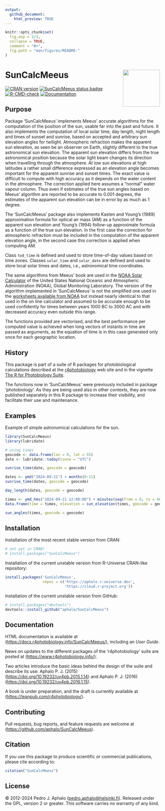 ```yaml
---
output:
  github_document:
    html_preview: TRUE
---
```


```r
knitr::opts_chunk$set(
  fig.asp = 2/3,
  collapse = TRUE,
  comment = "#>",
  fig.path = "man/figures/README-"
)
```

# SunCalcMeeus <img src="man/figures/logo.png" align="right" width="120"/>

<!-- badges: start -->
[![CRAN version](https://www.r-pkg.org/badges/version-last-release/SunCalcMeeus)](https://cran.r-project.org/package=SunCalcMeeus) [![SunCalcMeeus status badge](https://aphalo.r-universe.dev/badges/SunCalcMeeus)](https://aphalo.r-universe.dev/SunCalcMeeus)
[![R-CMD-check](https://github.com/aphalo/SunCalcMeeus/actions/workflows/R-CMD-check.yaml/badge.svg)](https://github.com/aphalo/SunCalcMeeus/actions/workflows/R-CMD-check.yaml)
[![Documentation](https://img.shields.io/badge/documentation-SunCalcMeeus-informational.svg)](https://docs.r4photobiology.info/SunCalcMeeus/)
<!-- badges: end -->

## Purpose

Package 'SunCalcMeeus' implements Meeus' accurate algorithms for the computation of the position of the sun, usable far into the past and future. It also implements the computation of local solar time, day length, night length and times of sunset and sunrise, based on accepted and arbitrary sun elevation angles for twilight. Atmospheric refraction makes the apparent sun elevation, as seen be an observer on Earth, slightly different to the true astronomical sun elevation. The apparent sun elevation differs from the true astronomical position because the solar light beam changes its direction when travelling through the atmosphere. At low sun elevations at high latitudes a rather small difference expressed as an elevation angle becomes important for the apparent sunrise and sunset times. The exact value is difficult to compute with high accuracy as it depends on the water content in the atmosphere. The correction applied here assumes a "normal" water vapour column. Thus even if estimates of the true sun angles based on Meeus' algorithm are reported to be accurate to 0.001 degrees, the estimates of the apparent sun elevation can be in error by as much as 1 degree.

The 'SunCalcMeeus' package also implements Kasten and Young’s (1989) approximation formula for optical air mass (AM) as a function of the apparent sun elevation and Young's (1994) follow-up approximate formula as a function of the true sun elevation. In the first case the correction for atmospheric refraction must be included in the computation of the apparent elevation angle, in the second case this correction is applied when computing AM.

Class `tod_time` is defined and used to store time-of-day values based on time zones. Classes `solar_time` and `solar_date` are defined and used to store local solar times and dates, i.e., astronomical time coordinates.

The same algorithms from Meeus' book are used  in the [NOAA Solar Calculator](https://gml.noaa.gov/grad/solcalc/) of the United States National Oceanic and Atmospheric Administration (NOAA), Global Monitoring Laboratory. The version of the algorithm implemented in 'SunCalcMeeus' is not the simplified one used in the [worksheets available from NOAA](https://gml.noaa.gov/grad/solcalc/calcdetails.html) but instead nearly identical to that used in the on line calculator and assumed to be accurate enough to be used confidently for times between years 1000 BC to 3000 AC and with decreased accuracy even outside this range.

The functions provided are vectorised, and the best performance per computed value is achieved when long vectors of instants in time are passed as arguments, as the equation of time is in this case generated only once for each geographic location.

## History

This package is part of a suite of R packages for photobiological calculations described at the [r4photobiology](https://www.r4photobiology.info) web site and in the vignette [The R for Photobiology Suite](https://docs.r4photobiology.info/SunCalcMeeus/articles/userguide-0-r4p-introduction.html).

The functions now in 'SunCalcMeeus' were previously included in package 'photobiology'. As they are being used also in other contexts, they are now published separately in this R package to increase their visibility, and facilitate their use and maintenance.

## Examples

Example of simple astronomical calculations for the sun.

```r
library(SunCalcMeeus)
library(lubridate)

# using times
geocode <- data.frame(lon = 0, lat = 55)
date <- lubridate::today(tzone = "UTC")

sunrise_time(date, geocode = geocode)

dates <- ymd("2024-09-21") + months(0:11)
sunrise_time(dates, geocode = geocode)
```

```r
day_length(dates, geocode = geocode)
```
```r
times <- ymd_hms("2024-09-21 12:00:00") + minutes(seq(from = 0, to = 60, by = 10))
data.frame(time = times, elevation = sun_elevation(times, geocode = geocode))
```

```r
sun_angles(times, geocode = geocode)
```

## Installation

Installation of the most recent stable version from CRAN:

```r
# not yet in CRAN!
# install.packages("SunCalcMeeus")
```

Installation of the current unstable version from R-Universe CRAN-like repository:

```r
install.packages('SunCalcMeeus', 
                 repos = c('https://aphalo.r-universe.dev', 
                           'https://cloud.r-project.org'))
```

Installation of the current unstable version from GitHub:

```r
# install.packages("devtools")
devtools::install_github("aphalo/SunCalcMeeus")
```

## Documentation

HTML documentation is available at (<https://docs.r4photobiology.info/SunCalcMeeus/>), including an *User Guide*.

News on updates to the different packages of the 'r4photobiology' suite are posted at (<https://www.r4photobiology.info/>).

Two articles introduce the basic ideas behind the design of the suite and describe its use: Aphalo P. J. (2015) (<https://doi.org/10.19232/uv4pb.2015.1.14>) and Aphalo P. J. (2016) (<https://doi.org/10.19232/uv4pb.2016.1.15>).

A book is under preparation, and the draft is currently available at (<https://leanpub.com/r4photobiology/>).

## Contributing

Pull requests, bug reports, and feature requests are welcome at (<https://github.com/aphalo/SunCalcMeeus>).

## Citation

If you use this package to produce scientific or commercial publications, please cite according to:

```r
citation("SunCalcMeeus")
```

## License

© 2012-2024 Pedro J. Aphalo ([pedro.aphalo\@helsinki.fi](mailto:pedro.aphalo@helsinki.fi){.email}). Released under the GPL, version 2 or greater. This software carries no warranty of any kind.
